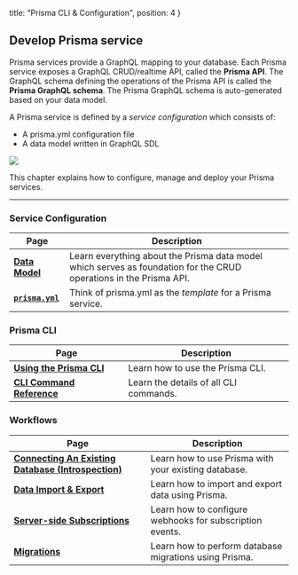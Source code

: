   title: "Prisma CLI & Configuration",
  position: 4
}

## Develop Prisma service

Prisma services provide a GraphQL mapping to your database. Each Prisma service exposes a GraphQL CRUD/realtime API, called the **Prisma API**. The GraphQL schema defining the operations of the Prisma API is called the **Prisma GraphQL schema**. The Prisma GraphQL schema is auto-generated based on your data model.

A Prisma service is defined by a _service configuration_ which consists of:

- A prisma.yml configuration file
- A data model written in GraphQL SDL

![](https://i.imgur.com/xMXxsku.png)

This chapter explains how to configure, manage and deploy your Prisma services.

---

### Service Configuration

| Page | Description |
| --- | --- |
| [**Data Model**](knul) | Learn everything about the Prisma data model which serves as foundation for the CRUD operations in the Prisma API. |
| [**`prisma.yml`**](5cy7) | Think of prisma.yml as the _template_ for a Prisma service. |

### Prisma CLI

| Page | Description |
| --- | --- |
| [**Using the Prisma CLI**](alx4) |  Learn how to use the Prisma CLI. |
| [**CLI Command Reference**](xcv9) | Learn the details of all CLI commands. |

### Workflows

| Page | Description |
| --- | --- |
| [**Connecting An Existing Database (Introspection)**](soi1) | Learn how to use Prisma with your existing database. |
| [**Data Import & Export**](jsw9) | Learn how to import and export data using Prisma. |
| [**Server-side Subscriptions**](jde6) | Learn how to configure webhooks for subscription events.  |
| [**Migrations**](asdf) | Learn how to perform database migrations using Prisma. |

